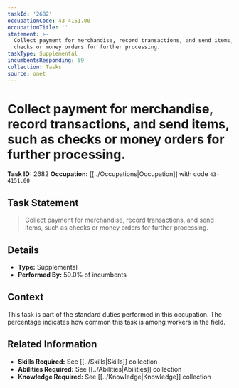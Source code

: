 ```yaml
---
taskId: '2682'
occupationCode: 43-4151.00
occupationTitle: ''
statement: >-
  Collect payment for merchandise, record transactions, and send items, such as
  checks or money orders for further processing.
taskType: Supplemental
incumbentsResponding: 59
collection: Tasks
source: onet
---
```

# Collect payment for merchandise, record transactions, and send items, such as checks or money orders for further processing.

**Task ID:** 2682
**Occupation:** [[../Occupations|Occupation]] with code `43-4151.00`

## Task Statement

> Collect payment for merchandise, record transactions, and send items, such as checks or money orders for further processing.

## Details

- **Type:** Supplemental
- **Performed By:** 59.0% of incumbents

## Context

This task is part of the standard duties performed in this occupation. The percentage indicates how common this task is among workers in the field.

## Related Information

- **Skills Required:** See [[../Skills|Skills]] collection
- **Abilities Required:** See [[../Abilities|Abilities]] collection
- **Knowledge Required:** See [[../Knowledge|Knowledge]] collection
